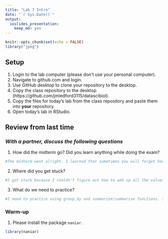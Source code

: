 ```yaml
---
title: "Lab 7 Intro"
date: "`r Sys.Date()`"
output: 
  ioslides_presentation: 
    keep_md: yes
---
```


```r
knitr::opts_chunk$set(echo = FALSE)
library("jpeg")
```

## Setup
1. Login to the lab computer (please don't use your personal computer).  
2. Navigate to github.com and login.   
2. Use GitHub desktop to clone your repository to the desktop.   
5. Copy the class repository to the desktop (https://github.com/jmledford3115/datascibiol).  
6. Copy the files for today's lab from the class repository and paste them into **your** repository.  
7. Open today's lab in RStudio.  

## Review from last time
### *With a partner, discuss the following questions*
1. How did the midterm go? Did you learn anything while doing the exam?
```r
#The midterm went alright. I learned that sometimes you will forget how to do a seemingly mundane, easy command in R. It is always beneficial to review past labs/commands. 
```

2. Where did you get stuck?
```r
#I got stuck because I couldn't figure out how to add up all the values in a column and calculate the mean. It was kinda embarassing. 
```

3. What do we need to practice?
```r
#I need to practice using group_by and summarize/summarise functions. I'm still not completely familiar with those yet.
```


### Warm-up
1. Please install the package `naniar`.

```r
library(naniar)
```

